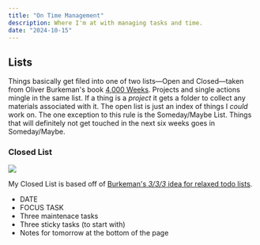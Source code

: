 ```yaml
---
title: "On Time Management"
description: Where I'm at with managing tasks and time.
date: "2024-10-15"
---
```



## Lists

Things basically get filed into one of two lists—Open and Closed—taken from Oliver Burkeman's book [4,000 Weeks][4000weeks].
Projects and single actions mingle in the same list.
If a thing is a _project_ it gets a folder to collect any materials associated with it.
The open list is just an index of things I _could_ work on.
The one exception to this rule is the Someday/Maybe List.
Things that will definitely not get touched in the next six weeks goes in Someday/Maybe.

### Closed List

<img src={List} />

My Closed List is based off of [Burkeman's _3/3/3_ idea for relaxed todo lists][333].

- DATE
- FOCUS TASK
- Three maintenace tasks
- Three sticky tasks (to start with)
- Notes for tomorrow at the bottom of the page

[4000weeks]: https://www.amazon.com/Four-Thousand-Weeks-Management-Mortals/dp/0374159122/ref=tmm_hrd_swatch_0?_encoding=UTF8&qid=&sr=
[333]: https://ckarchive.com/b/e5uph7hx43mn

